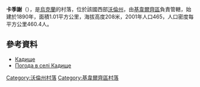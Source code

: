 {{coord|50|47|27|N|25|51|32|E|scale:30000|display=title}}

'''卡季謝'''（{{lang-uk|Кадище}}），是[[烏克蘭|烏克蘭]]的村落，位於該國西部[[沃倫州|沃倫州]]，由[[基韋爾齊區|基韋爾齊區]]負責管轄，始建於1890年，面積1.01平方公里，海拔高度208米，2001年人口465，人口密度每平方公里460.4人。

==參考資料==
* [http://gska2.rada.gov.ua/pls/z7502/A005?rdat1=29.01.2009&rf7571=3742 Кадище]{{dead link|date=2017年11月 |bot=InternetArchiveBot |fix-attempted=yes }}
*[http://weather.in.ua/ua/volynskaja/9710 Погода в селі Кадище] {{Wayback|url=http://weather.in.ua/ua/volynskaja/9710 |date=20111219094950 }}

[[Category:沃倫州村落|Category:沃倫州村落]]
[[Category:基韋爾齊區村落|Category:基韋爾齊區村落]]


{{Volyn-geo-stub}}